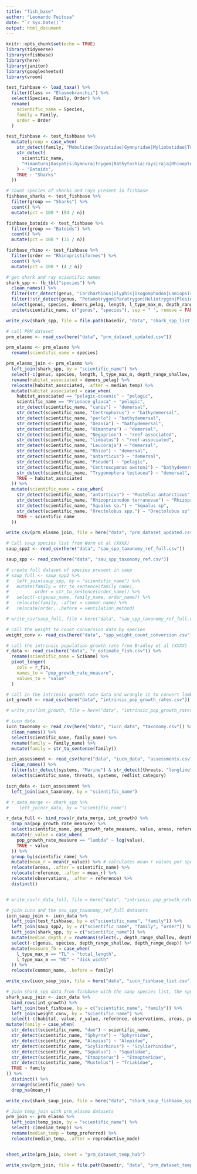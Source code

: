 ```yaml
---
title: "fish_base"
author: "Leonardo Feitosa"
date: "`r Sys.Date()`"
output: html_document
---
```


```r
knitr::opts_chunk$set(echo = TRUE)
library(tidyverse)
library(rfishbase)
library(here)
library(janitor)
library(googlesheets4)
library(vroom)
```

```r
test_fishbase <- load_taxa() %>%
  filter(Class == "Elasmobranchii") %>%
  select(Species, Family, Order) %>%
  rename(
    scientific_name = Species,
    family = Family,
    order = Order
  )
```

```r
test_fishbase <- test_fishbase %>%
  mutate(group = case_when(
    str_detect(family, "Mobulidae|Dasyatidae|Gymnyridae|Myliobatidae|Torpedinidae|Rhinobatidae|Rhinidae|Aetobatidae|Rajidae|Pristidae|Plesiobatidae|Potamo|Urolophidae|Zanobatidae|Narcinidae|Platyrhinidae|Trygon|Hypnidae|Narkidae") ~ "Batoids",
    str_detect(
      scientific_name,
      "Himantura|Dasyatis|Gymnura|trygon|Bathytoshia|rays|raja|Rhinoptera|Sympterygia|Pastinachus|Urobatis|Glaucostegus|Hypanus"
    ) ~ "Batoids",
    TRUE ~ "Sharks"
  ))
```

```r
# count species of sharks and rays present in fishbase
fishbase_sharks <- test_fishbase %>%
  filter(group == "Sharks") %>%
  count() %>%
  mutate(pct = 100 * (94 / n))

fishbase_batoids <- test_fishbase %>%
  filter(group == "Batoids") %>%
  count() %>%
  mutate(pct = 100 * (35 / n))

fishbase_rhino <- test_fishbase %>%
  filter(order == "Rhinopristiformes") %>%
  count() %>%
  mutate(pct = 100 * (4 / n))
```

```r
# get shark and ray scientific names
shark_spp <- fb_tbl("species") %>%
  clean_names() %>%
  filter(str_detect(genus, "Carcharhinus|Glyphis|Isogomphodon|Lamiopsis|Loxodon|Rhizoprionodon|Scoliodon|Triaenodon|Galeocerdo|Chaenogaleus|Hemigaleus|Hemipristis|Paragaleus|Leptocharias|Ctenacis|Eridacnis|Gollum|Proscyllium|Pseudotriakis|Apristurus|Asymbolus|Bythaelurus|Cephalurus|Figaro|Galeus|Halaelurus|Haploblepharus|Holohalaelurus|Parmaturus|Pentanchus|Atelomycterus|Aulohalaelurus|Cephaloscyllium|Poroderma|Schroederichthys|Scyliorhinus|Sphyrna|Furgaleus|Galeorhinus|Hemitriakis|Hypogaleus|Iago|Mustelus|Triakis|Scylliogaleus|Heterodontus|Hexanchus|Notorynchus|Chlamydoselachus|Carcharias|Carcharias|Carcharodon|Isurus|Lamna|Alopias|Cetorhinus|Megachasma|Mitsukurina|Odontaspis|Brachaelurus|inglymostoma|Nebrius|Chiloscyllium|Hemiscyllium|Orectolobus|Eucrossorhinus|Sutorectus|Cirrhoscyllium|Parascyllium|Rhincodon|Stegostoma|Pristiophorus|Pliotrema|Squatina|Squalus|Etmopterus|Centrophorus|Daenia|Dalatias|Euprotomicroides|Heteroscymnoides|Isistius|Mollisquama|Squaliolus|Echinorhinus|Aculeola|Centroscyllium|Centroscymnus|Scymnodalatias|Scymnodon|Somniosus|Cirrhigaleus|Oxynotus|Aetobatus|Bathytoshia|trygon|Dasyatis|Himantura|Hypanus|Maculabatis|Pastinachus|Pateobatis|Taeniura|Urogymnus|Gymnura|Aetomylaeus|Myliobatis|Manta|Mobula|Plesiobatis|Rhinoptera|Spinilophus|Urolophus|Urobatis|raja|batis|Springeria|Irolita|Sympterygia|Gurgesiella|Dipturus|Hongeo|Okamejei|Raja|Rajella|Glaucostegus|Platyrhin|Pristis|Anoxypristis|Acroteriobatus|Pseudobatos|Rhinobatos|Rhina|Rhynchobatus|Aptychotrema|Trygonorrhina|Zapteryx|Zanobatus|Hypnos|Benthobatis|Diplobatis|Discopyge|Narcine|Crassinarke|Electrolux|Heteronarce|Narke|Temera|Typhlonarke|Tetronarce|Torpedo")) %>%
  filter(!str_detect(genus, "Potamotrygon|Paratrygon|Heliotrygon|Plesiotrygon|Glyphis")) %>% # remove freshwater stingrays and sharks
  select(genus, species, demers_pelag, length, l_type_max_m, depth_range_shallow, depth_range_deep, demers_pelag) %>%
  unite(scientific_name, c("genus", "species"), sep = " ", remove = FALSE)

write_csv(shark_spp, file = file.path(basedir, "data", "shark_spp_list.csv"), col_names = TRUE)
```

```r
# call PRM dataset
prm_elasmo <- read_csv(here("data", "prm_dataset_updated.csv"))

prm_elasmo <- prm_elasmo %>%
  rename(scientific_name = species)

prm_elasmo_join <- prm_elasmo %>%
  left_join(shark_spp, by = "scientific_name") %>%
  select(-c(genus, species, length, l_type_max_m, depth_range_shallow, depth_range_deep, stock_code, spec_code, species_ref_no, fam_code, habitat_associated)) %>%
  rename(habitat_associated = demers_pelag) %>%
  relocate(habitat_associated, .after = median_temp) %>%
  mutate(habitat_associated = case_when(
    habitat_associated == "pelagic-oceanic" ~ "pelagic",
    scientific_name == "Prionace glauca" ~ "pelagic",
    str_detect(scientific_name, "canis") ~ "demersal",
    str_detect(scientific_name, "Centrophorus") ~ "bathydemersal",
    str_detect(scientific_name, "perlo") ~ "bathydemersal",
    str_detect(scientific_name, "Deania") ~ "bathydemersal",
    str_detect(scientific_name, "Himantura") ~ "demersal",
    str_detect(scientific_name, "Negaprion") ~ "reef-associated",
    str_detect(scientific_name, "limbatus") ~ "reef-associated",
    str_detect(scientific_name, "Leucoraja") ~ "demersal",
    str_detect(scientific_name, "Rhizo") ~ "demersal",
    str_detect(scientific_name, "antarticus") ~ "demersal",
    str_detect(scientific_name, "Pseudo") ~ "pelagic",
    str_detect(scientific_name, "Centroscymnus owstoni") ~ "bathydemersal",
    str_detect(scientific_name, "Trygonoptera testacea") ~ "demersal",
    TRUE ~ habitat_associated
  )) %>%
  mutate(scientific_name = case_when(
    str_detect(scientific_name, "antarticus") ~ "Mustelus antarcticus",
    str_detect(scientific_name, "Rhizoprionodon terranovae") ~ "Rhizoprionodon terraenovae",
    str_detect(scientific_name, "Squalus sp.") ~ "Squalus sp",
    str_detect(scientific_name, "Orectolobus spp.") ~ "Orectolobus sp",
    TRUE ~ scientific_name
  ))

write_csv(prm_elasmo_join, file = here("data", "prm_dataset_updated.csv"), col_names = TRUE, na = "")

# Call saup species list from Worm et al (XXXX)
saup_spp2 <- read_csv(here("data", "sau_spp_taxonomy_ref_full.csv"))

saup_spp <- read_csv(here("data", "sau_spp_taxonomy_ref.csv"))

# create full dataset of species present in saup
# saup_full <- saup_spp2 %>%
#   left_join(saup_spp, by = "scientific_name") %>%
#   mutate(family = str_to_sentence(family_name),
#          order = str_to_sentence(order_name)) %>%
#   select(-c(genus_name, family_name, order_name)) %>%
#   relocate(family, .after = common_name) %>%
#   relocate(order, .before = ventilation_method)

# write_csv(saup_full, file = here("data", "sau_spp_taxonomy_ref_full.csv"), col_names = TRUE, na = "")

# call the weight to count conversion data by species
weight_conv <- read_csv(here("data", "spp_weight_count_conversion.csv"))

# call the intrinsic population growth rate from Bradley et al (XXXX)
r_data <- read_csv(here("data", "r_estimate_fish.csv")) %>%
  rename(scientific_name = SciName) %>%
  pivot_longer(
    cols = r_fin,
    names_to = "pop_growth_rate_measure",
    values_to = "value"
  )

# call in the intrinsic growth rate data and wrangle it to convert lambda to r
int_growth <- read_csv(here("data", "intrinsic_pop_growth_rates.csv"))

# write_csv(int_growth, file = here("data", "intrinsic_pop_growth_rates.csv"), col_names = TRUE, na = "")

# iucn data
iucn_taxonomy <- read_csv(here("data", "iucn_data", "taxonomy.csv")) %>%
  clean_names() %>%
  select(scientific_name, family_name) %>%
  rename(family = family_name) %>%
  mutate(family = str_to_sentence(family))

iucn_assessment <- read_csv(here("data", "iucn_data", "assessments.csv")) %>%
  clean_names() %>%
  filter(str_detect(systems, "Marine") & str_detect(threats, "longline") | str_detect(scientific_name, "Squatina|Isogomphodon|Carcharhinus|Eusphyra|Orectolobus|Pristiophorus|Mustelus")) %>%
  select(scientific_name, threats, systems, redlist_category)

iucn_data <- iucn_assessment %>%
  left_join(iucn_taxonomy, by = "scientific_name")

# r_data_merge <- shark_spp %>%
#    left_join(r_data, by = "scientific_name")

r_data_full <- bind_rows(r_data_merge, int_growth) %>%
  drop_na(pop_growth_rate_measure) %>%
  select(scientific_name, pop_growth_rate_measure, value, areas, reference, observations) %>%
  mutate(r_value = case_when(
    pop_growth_rate_measure == "lambda" ~ log(value),
    TRUE ~ value
  )) %>%
  group_by(scientific_name) %>%
  mutate(mean_r = mean(r_value)) %>% # calculates mean r values per species because some species have different r values depending on method/sampling area
  relocate(areas, .after = scientific_name) %>%
  relocate(reference, .after = mean_r) %>%
  relocate(observations, .after = reference) %>%
  distinct()


# write_csv(r_data_full, file = here("data", "intrinsic_pop_growth_rates_full.csv"), col_names = TRUE, na = "")
```

```r
# join iucn and the sau_spp_taxonomy_ref_full datasets
iucn_saup_join <- iucn_data %>%
  left_join(test_fishbase, by = c("scientific_name", "family")) %>%
  left_join(saup_spp2, by = c("scientific_name", "family", "order")) %>%
  left_join(shark_spp, by = c("scientific_name")) %>%
  mutate(median_depth_2 = rowMeans(select(., depth_range_shallow, depth_range_deep))) %>%
  select(-c(genus, species, depth_range_shallow, depth_range_deep)) %>%
  mutate(measure_fb = case_when(
    l_type_max_m == "TL" ~ "total_length",
    l_type_max_m == "WD" ~ "disk_width"
  )) %>%
  relocate(common_name, .before = family)

write_csv(iucn_saup_join, file = here("data", "iucn_fishbase_list.csv"), col_names = TRUE, na = "")
```

```r
# join shark_spp data from fishbase with the saup species list, the species specific weight to count conversion coefficients, and intrinsic population growth rates
shark_saup_join <- iucn_data %>%
  bind_rows(int_growth) %>%
  left_join(test_fishbase, by = c("scientific_name", "family")) %>%
  left_join(weight_conv, by = "scientific_name") %>%
  select(-c(habitat, value, r_value, reference, observations, areas, pop_growth_rate_measure))
mutate(family = case_when(
  str_detect(scientific_name, "dae") ~ scientific_name,
  str_detect(scientific_name, "Sphyrna") ~ "Sphyrnidae",
  str_detect(scientific_name, "Alopias") ~ "Alopidae",
  str_detect(scientific_name, "Scyliorhinus") ~ "Scyliorhinidae",
  str_detect(scientific_name, "Squalus") ~ "Squalidae",
  str_detect(scientific_name, "Etmopterus") ~ "Etmopteridae",
  str_detect(scientific_name, "Mustelus") ~ "Triakidae",
  TRUE ~ family
)) %>%
  distinct() %>%
  arrange(scientific_name) %>%
  drop_na(mean_r)

write_csv(shark_saup_join, file = here("data", "shark_saup_fishbase_spp_list.csv"), col_names = TRUE)
```

```r
# Join temp_join with prm_elasmo datasets
prm_join <- prm_elasmo %>%
  left_join(temp_join, by = "scientific_name") %>%
  select(-c(median_temp)) %>%
  rename(median_temp = temp_preferred) %>%
  relocate(median_temp, .after = reproductive_mode)


sheet_write(prm_join, sheet = "prm_dataset_temp_hab")

write_csv(prm_join, file = file.path(basedir, "data", "prm_dataset_temp_hab.csv"), col_names = TRUE)
```
